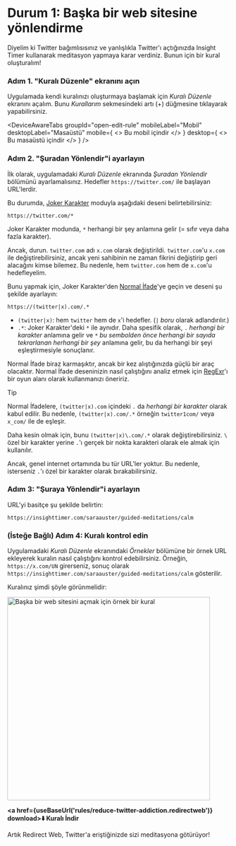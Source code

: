 
# Durum 1: Başka bir web sitesine yönlendirme

Diyelim ki Twitter bağımlısısınız ve yanlışlıkla Twitter'ı açtığınızda Insight Timer kullanarak meditasyon yapmaya karar verdiniz. Bunun için bir kural oluşturalım!

### Adım 1. "Kuralı Düzenle" ekranını açın

Uygulamada kendi kuralınızı oluşturmaya başlamak için *Kuralı Düzenle* ekranını açalım. Bunu *Kurallarım* sekmesindeki artı (+) düğmesine tıklayarak yapabilirsiniz.

<DeviceAwareTabs
  groupId="open-edit-rule"
  mobileLabel="Mobil"
  desktopLabel="Masaüstü"
  mobile={
    <>
      Bu mobil içindir
    </>
  }
  desktop={
    <>
      Bu masaüstü içindir
    </>
  }
/>

### Adım 2. "Şuradan Yönlendir"i ayarlayın

İlk olarak, uygulamadaki *Kuralı Düzenle* ekranında *Şuradan Yönlendir* bölümünü ayarlamalısınız. Hedefler `https://twitter.com/` ile başlayan URL'lerdir.

Bu durumda, [Joker Karakter](rule-settings#url-pattern-wildcard) moduyla aşağıdaki deseni belirtebilirsiniz:

```
https://twitter.com/*
```

Joker Karakter modunda, `*` herhangi bir şey anlamına gelir (= sıfır veya daha fazla karakter).

Ancak, durun. `twitter.com` adı `x.com` olarak değiştirildi. `twitter.com`'u `x.com` ile değiştirebilirsiniz, ancak yeni sahibinin ne zaman fikrini değiştirip geri alacağını kimse bilemez. Bu nedenle, hem `twitter.com` hem de `x.com`'u hedefleyelim.

Bunu yapmak için, Joker Karakter'den [Normal İfade](rule-settings#url-pattern-regular-expression)'ye geçin ve deseni şu şekilde ayarlayın:

```
https://(twitter|x).com/.*
```

* `(twitter|x)`: hem `twitter` hem de `x`'i hedefler. (`|` *boru* olarak adlandırılır.)
* `.*`: Joker Karakter'deki `*` ile aynıdır. Daha spesifik olarak, `.` *herhangi bir karakter* anlamına gelir ve `*` *bu sembolden önce herhangi bir sayıda tekrarlanan herhangi bir şey* anlamına gelir, bu da herhangi bir şeyi eşleştirmesiyle sonuçlanır.

Normal İfade biraz karmaşıktır, ancak bir kez alıştığınızda güçlü bir araç olacaktır. Normal İfade deseninizin nasıl çalıştığını analiz etmek için [RegExr](https://regexr.com)'ı bir oyun alanı olarak kullanmanızı öneririz.

> [!TIP]
> Normal İfadelere, `(twitter|x).com` içindeki `.` da *herhangi bir karakter* olarak kabul edilir. Bu nedenle, `(twitter|x).com/.*` örneğin `twitter1com/` veya `x_com/` ile de eşleşir.
> 
> Daha kesin olmak için, bunu `(twitter|x)\.com/.*` olarak değiştirebilirsiniz. `\` özel bir karakter yerine `.`'ı gerçek bir nokta karakteri olarak ele almak için kullanılır.
> 
> Ancak, genel internet ortamında bu tür URL'ler yoktur. Bu nedenle, isterseniz `.`'ı özel bir karakter olarak bırakabilirsiniz.

### Adım 3: "Şuraya Yönlendir"i ayarlayın

URL'yi basitçe şu şekilde belirtin:

```
https://insighttimer.com/saraauster/guided-meditations/calm
```

### (İsteğe Bağlı) Adım 4: Kuralı kontrol edin

Uygulamadaki *Kuralı Düzenle* ekranındaki *Örnekler* bölümüne bir örnek URL ekleyerek kuralın nasıl çalıştığını kontrol edebilirsiniz. Örneğin, `https://x.com/UN` girerseniz, sonuç olarak `https://insighttimer.com/saraauster/guided-meditations/calm` gösterilir.

Kuralınız şimdi şöyle görünmelidir:

<Image src={RuleCreationOpenAnotherWebsiteRulePreview} alt="Başka bir web sitesini açmak için örnek bir kural" height="460" hasRoundedCorners hasShadow />

**<a href={useBaseUrl('rules/reduce-twitter-addiction.redirectweb')} download>⬇️ Kuralı İndir</a>**

Artık Redirect Web, Twitter'a eriştiğinizde sizi meditasyona götürüyor!
